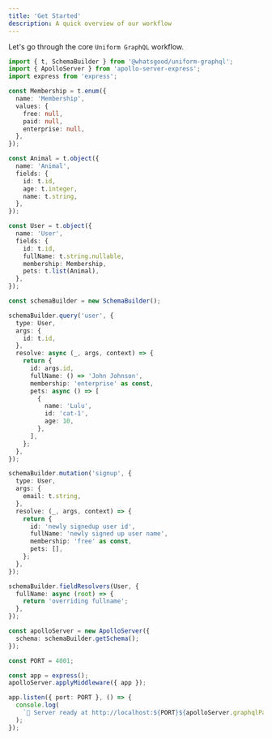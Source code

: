 ```yaml
---
title: 'Get Started'
description: A quick overview of our workflow
---
```


Let's go through the core `Uniform GraphQL` workflow.

```ts
import { t, SchemaBuilder } from '@whatsgood/uniform-graphql';
import { ApolloServer } from 'apollo-server-express';
import express from 'express';

const Membership = t.enum({
  name: 'Membership',
  values: {
    free: null,
    paid: null,
    enterprise: null,
  },
});

const Animal = t.object({
  name: 'Animal',
  fields: {
    id: t.id,
    age: t.integer,
    name: t.string,
  },
});

const User = t.object({
  name: 'User',
  fields: {
    id: t.id,
    fullName: t.string.nullable,
    membership: Membership,
    pets: t.list(Animal),
  },
});

const schemaBuilder = new SchemaBuilder();

schemaBuilder.query('user', {
  type: User,
  args: {
    id: t.id,
  },
  resolve: async (_, args, context) => {
    return {
      id: args.id,
      fullName: () => 'John Johnson',
      membership: 'enterprise' as const,
      pets: async () => [
        {
          name: 'Lulu',
          id: 'cat-1',
          age: 10,
        },
      ],
    };
  },
});

schemaBuilder.mutation('signup', {
  type: User,
  args: {
    email: t.string,
  },
  resolve: (_, args, context) => {
    return {
      id: 'newly signedup user id',
      fullName: 'newly signed up user name',
      membership: 'free' as const,
      pets: [],
    };
  },
});

schemaBuilder.fieldResolvers(User, {
  fullName: async (root) => {
    return 'overriding fullname';
  },
});

const apolloServer = new ApolloServer({
  schema: schemaBuilder.getSchema();
});

const PORT = 4001;

const app = express();
apolloServer.applyMiddleware({ app });

app.listen({ port: PORT }, () => {
  console.log(
    `🚀 Server ready at http://localhost:${PORT}${apolloServer.graphqlPath}`,
  );
});
```
